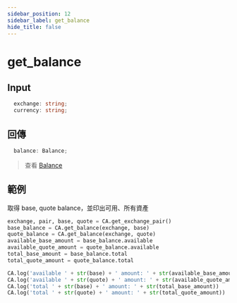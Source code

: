 ```yaml
---
sidebar_position: 12
sidebar_label: get_balance
hide_title: false
---
```



# get_balance

## Input

```typescript
  exchange: string;
  currency: string;
```

## 回傳

```typescript
  balance: Balance;
```
> 查看 [Balance](/docs/developer/api/python/ca-objects/balance)


## 範例

取得 base, quote balance，並印出可用、所有資產

```python
exchange, pair, base, quote = CA.get_exchange_pair()
base_balance = CA.get_balance(exchange, base)
quote_balance = CA.get_balance(exchange, quote)
available_base_amount = base_balance.available
available_quote_amount = quote_balance.available
total_base_amount = base_balance.total
total_quote_amount = quote_balance.total

CA.log('available ' + str(base) + ' amount: ' + str(available_base_amount))
CA.log('available ' + str(quote) + ' amount: ' + str(available_quote_amount))
CA.log('total ' + str(base) + ' amount: ' + str(total_base_amount))
CA.log('total ' + str(quote) + ' amount: ' + str(total_quote_amount))
```
